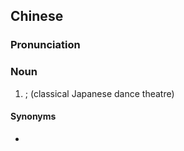 {{also|能乐}}
==Chinese==
{{zh-forms|s=能乐}}

===Pronunciation===
{{zh-pron
|m=néngyuè
|cat=n
}}

===Noun===
{{zh-noun}}

# {{w|Noh}}; {{w|Nogaku}} (classical Japanese dance theatre)

====Synonyms====
* {{zh-l|能劇}}